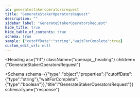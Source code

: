```yaml
---
id: generatestakeroperatorsrequest
title: "GenerateStakerOperatorsRequest"
description: ""
sidebar_label: "GenerateStakerOperatorsRequest"
hide_title: true
hide_table_of_contents: true
schema: true
sample: {"cutoffDate":"string","waitForComplete":true}
custom_edit_url: null
---
```



<Heading
  as={"h1"}
  className={"openapi__heading"}
  children={"GenerateStakerOperatorsRequest"}
>
</Heading>





<Schema
  schema={{"type":"object","properties":{"cutoffDate":{"type":"string"},"waitForComplete":{"type":"boolean"}},"title":"GenerateStakerOperatorsRequest"}}
  schemaType={"response"}
>
  
</Schema>
            